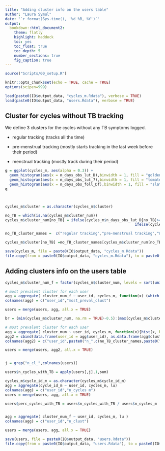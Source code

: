 ```yaml
---
title: "Adding cluster info on the users table"
author: "Laura Symul"
date: "`r format(Sys.time(), '%d %B, %Y')`"
output: 
  bookdown::html_document2: 
    theme: flatly
    highlight: haddock
    toc: yes
    toc_float: true
    toc_depth: 5
    number_sections: true
    fig_caption: true
---
```




```r
source("Scripts/00_setup.R")
```


```r
knitr::opts_chunk$set(echo = TRUE, cache = TRUE)
options(scipen=999)
```



```r

load(paste0(IO$output_data, "cycles_m.Rdata"), verbose = TRUE)
load(paste0(IO$output_data, "users.Rdata"), verbose = TRUE)

```


## Cluster for cycles without TB tracking


We define 3 clusters for the cycles without any TB symptoms logged.

- regular tracking (tracks all the time)

- pre-menstrual tracking (mostly starts tracking in the last week before their period)

- menstrual tracking (mostly track during their period)


```r

g = ggplot(cycles_m, aes(alpha = 0.3)) + 
  geom_histogram(aes(x = n_days_obs_lut_D),binwidth = 1, fill = "goldenrod1")+
  geom_histogram(aes(x = n_days_obs_lut_7),binwidth = 1, fill = "tomato1")+
  geom_histogram(aes(x = n_days_obs_foll_Df),binwidth = 1, fill = "slateblue1")
g



cycles_m$cluster = as.character(cycles_m$cluster)

no_TB = which(is.na(cycles_m$cluster_num))
cycles_m$cluster_num[no_TB] = ifelse(cycles_m$n_days_obs_lut_D[no_TB]>=10,-2,
                                                           ifelse(cycles_m$n_days_obs_lut_7[no_TB]>=4,-1,0))

no_TB_cluster_names =  c("regular tracking","pre-menstrual tracking","menstrual tracking")

cycles_m$cluster[no_TB] =no_TB_cluster_names[cycles_m$cluster_num[no_TB]+3]

```




```r
save(cycles_m, file = paste0(IO$output_data, "cycles_m.Rdata"))
file.copy(from = paste0(IO$output_data, "cycles_m.Rdata"), to = paste0(IO$tmp_data, "cycles_m_with_clusters_info.Rdata"))
```


## Adding clusters info on the users table


```r

cycles_m$cluster_num_f = factor(cycles_m$cluster_num, levels = sort(unique(cycles_m$cluster_num)))

# most prevalent cluster for each user
agg = aggregate( cluster_num_f ~ user_id, cycles_m, function(x) (which.max(table(x))+min(cycles_m$cluster_num)-1) )
colnames(agg) = c("user_id","most_preval_clust")

users = merge(users, agg, all.x = TRUE)
```





```r

br = (min(cycles_m$cluster_num, na.rm = TRUE)-0.5):(max(cycles_m$cluster_num, na.rm = TRUE)+0.5)

# most prevalent cluster for each user
agg = aggregate( cluster_num ~ user_id, cycles_m, function(x){hist(x, breaks = br, plot = FALSE)$counts} )
agg2 = cbind(data.frame(user_id = agg$user_id), as.data.frame(agg$cluster_num))
colnames(agg2) = c("user_id",paste0("n_",c(no_TB_cluster_names,paste0("cl_",1:max(cycles_m$cluster_num)))))

users = merge(users, agg2, all.x = TRUE)


j = grep("n_cl_",colnames(users))

users$n_cycles_with_TB = apply(users[,j],1,sum)

cycles_m$cycle_id_m = as.character(cycles_m$cycle_id_m)
agg = aggregate(cycle_id_m ~ user_id, cycles_m, lu)
colnames(agg) = c("user_id","n_cycles_m")
users = merge(users, agg, all.x = TRUE)

users$perc_cycles_with_TB = users$n_cycles_with_TB / users$n_cycles_m



```


```r

agg = aggregate( cluster_num_f ~ user_id, cycles_m, lu )
colnames(agg) = c("user_id","n_clust")

users = merge(users, agg, all.x = TRUE)
```



```r
save(users, file = paste0(IO$output_data, "users.Rdata"))
file.copy(from = paste0(IO$output_data, "users.Rdata"), to = paste0(IO$tmp_data, "users_with_clusters_info.Rdata"))
```






